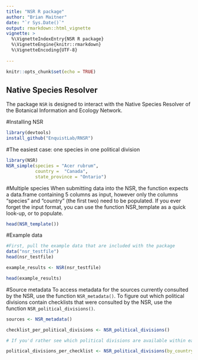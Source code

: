 ```yaml
---
title: "NSR R package"
author: "Brian Maitner"
date: "`r Sys.Date()`"
output: rmarkdown::html_vignette
vignette: >
  %\VignetteIndexEntry{NSR R package}
  %\VignetteEngine{knitr::rmarkdown}
  %\VignetteEncoding{UTF-8}
  
---
```



```r
knitr::opts_chunk$set(echo = TRUE)
```

## Native Species Resolver

The package `NSR` is designed to interact with the Native Species Resolver of the Botanical Information and Ecology Network.  


#Installing NSR
```r

library(devtools)
install_github("EnquistLab/RNSR")


```

#The easiest case: one species in one political division

```r
library(NSR)
NSR_simple(species = "Acer rubrum",
           country =  "Canada",
           state_province = "Ontario")


```

#Multiple species
When submitting data into the NSR, the function expects a data.frame containing 5 columns as input, however only the columns "species" and "country" (the first two) need to be populated. If you ever forget the input format, you can use the function NSR_template as a quick look-up, or to populate.

```r

head(NSR_template())

```

#Example data
```r

#First, pull the example data that are included with the package
data("nsr_testfile")
head(nsr_testfile)

example_results <- NSR(nsr_testfile)

head(example_results)

```

#Source metadata
To access metadata for the sources currently consulted by the NSR, use the function `NSR_metadata()`.  To figure out which political divisions contain checklists that were consulted by the NSR, use the function `NSR_political_divisions()`.

```r

sources <- NSR_metadata()

checklist_per_political_divisions <- NSR_political_divisions()

# If you'd rather see which political divisions are available within each checklist, set "by_country" to FALSE

political_divisions_per_checklist <- NSR_political_divisions(by_country = FALSE)


```


